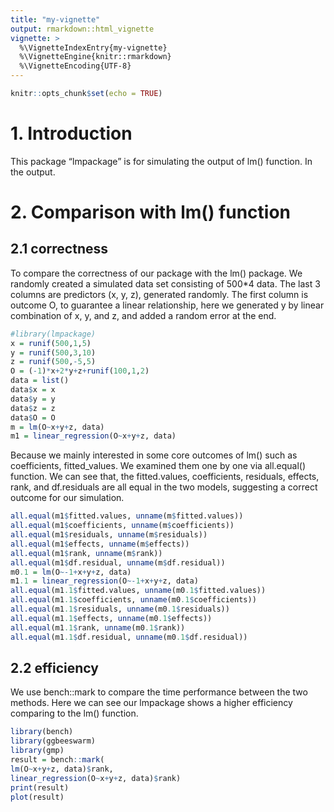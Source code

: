 ```yaml
---
title: "my-vignette"
output: rmarkdown::html_vignette
vignette: >
  %\VignetteIndexEntry{my-vignette}
  %\VignetteEngine{knitr::rmarkdown}
  %\VignetteEncoding{UTF-8}
---
```


```r
knitr::opts_chunk$set(echo = TRUE)
```
# 1. Introduction
This package "lmpackage" is for simulating the output of lm() function. In the output.

# 2. Comparison with lm() function
## 2.1 correctness
To compare the correctness of our package with the lm() package. We randomly created a simulated data set consisting of 500*4 data. The last 3 columns are predictors (x, y, z), generated randomly. The first column is outcome O, to guarantee a linear relationship, here we generated y by linear combination of x, y, and z, and added a random error at the end. 
```r
#library(lmpackage)
x = runif(500,1,5)
y = runif(500,3,10)
z = runif(500,-5,5)
O = (-1)*x+2*y+z+runif(100,1,2)
data = list()
data$x = x
data$y = y
data$z = z
data$O = O
m = lm(O~x+y+z, data)
m1 = linear_regression(O~x+y+z, data)
```

Because we mainly interested in some core outcomes of lm() such as coefficients, fitted_values. We examined them one by one via all.equal() function. We can see that, the fitted.values, coefficients, residuals, effects, rank, and df.residuals are all equal in the two models, suggesting a correct outcome for our simulation.  
```r
all.equal(m1$fitted.values, unname(m$fitted.values))
all.equal(m1$coefficients, unname(m$coefficients))
all.equal(m1$residuals, unname(m$residuals))
all.equal(m1$effects, unname(m$effects))
all.equal(m1$rank, unname(m$rank))
all.equal(m1$df.residual, unname(m$df.residual))
m0.1 = lm(O~-1+x+y+z, data)
m1.1 = linear_regression(O~-1+x+y+z, data)
all.equal(m1.1$fitted.values, unname(m0.1$fitted.values))
all.equal(m1.1$coefficients, unname(m0.1$coefficients))
all.equal(m1.1$residuals, unname(m0.1$residuals))
all.equal(m1.1$effects, unname(m0.1$effects))
all.equal(m1.1$rank, unname(m0.1$rank))
all.equal(m1.1$df.residual, unname(m0.1$df.residual))
```

## 2.2 efficiency
We use bench::mark to compare the time performance between the two methods. Here we can see our lmpackage shows a higher efficiency comparing to the lm() function.
```r
library(bench)
library(ggbeeswarm)
library(gmp)
result = bench::mark(
lm(O~x+y+z, data)$rank,
linear_regression(O~x+y+z, data)$rank)
print(result)
plot(result)
```
